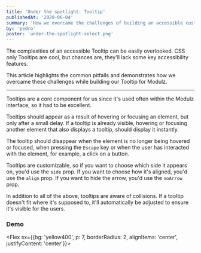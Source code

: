 ```yaml
---
title: 'Under the spotlight: Tooltip'
publishedAt: '2020-06-04'
summary: 'How we overcame the challenges of building an accessible custom Tooltip component.'
by: 'pedro'
poster: 'under-the-spotlight-select.png'
---
```


The complexities of an accessible Tooltip can be easily overlooked. CSS only Tooltips are cool, but chances are, they'll lack some key accessibility features.

This article highlights the common pitfalls and demonstrates how we overcame these challenges while building our Tooltip for Modulz.

---

Tooltips are a core component for us since it's used often within the Modulz interface, so it had to be excellent.

Tooltips should appear as a result of hovering or focusing an element, but only after a small delay. If a tooltip is already visible, hovering or focusing another element that also displays a tooltip, should display it instantly.

The tooltip should disappear when the element is no longer being hovered or focused, when pressing the `Escape` key or when the user has interacted with the element, for example, a click on a button.

Tooltips are customizable, so if you want to choose which side it appears on, you'd use the `side` prop. If you want to choose how it's aligned, you'd use the `align` prop. If you want to hide the arrow, you'd use the `noArrow` prop.

In addition to all of the above, tooltips are aware of collisions. If a tooltip doesn't fit where it's supposed to, it'll automatically be adjusted to ensure it's visible for the users.

### Demo

<Flex sx={{bg: 'yellow400', p: 7, borderRadius: 2, alignItems: 'center', justifyContent: 'center'}}>

<Tooltip label="Remove property" align="center">
  <IconButton>
    <TrashIcon />
  </IconButton>
</Tooltip>

<Tooltip label="Close popover" side="top" align="center">
  <IconButton ml={2}>
    <CrossIcon />
  </IconButton>
</Tooltip>

<Tooltip label="Reload window" align="center">
  <IconButton ml={2}>
    <ReloadIcon />
  </IconButton>
</Tooltip>

</Flex>
